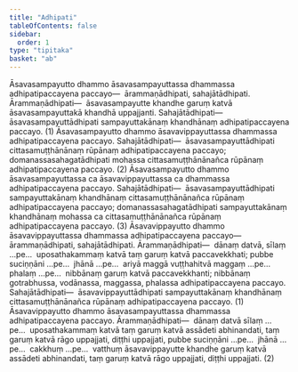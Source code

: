 ```yaml
---
title: "Adhipati"
tableOfContents: false
sidebar:
  order: 1
type: "tipitaka"
basket: "ab"
---
```



<DynamicBreadcrumb />

<Division number="80">

<Paragraph number="1189">
Āsavasampayutto dhammo āsavasampayuttassa dhammassa adhipatipaccayena paccayo—  ārammaṇādhipati, sahajātādhipati. <Emphasis>Ārammaṇādhipati</Emphasis>—  āsavasampayutte khandhe garuṃ katvā āsavasampayuttakā khandhā uppajjanti. <Emphasis>Sahajātādhipati</Emphasis>—  āsavasampayuttādhipati sampayuttakānaṃ khandhānaṃ adhipatipaccayena paccayo. (1)
</Paragraph>

<Paragraph number="1190">
Āsavasampayutto dhammo āsavavippayuttassa dhammassa adhipatipaccayena paccayo. <Emphasis>Sahajātādhipati</Emphasis>—  āsavasampayuttādhipati cittasamuṭṭhānānaṃ rūpānaṃ adhipatipaccayena paccayo; domanassasahagatādhipati mohassa cittasamuṭṭhānānañca rūpānaṃ adhipatipaccayena paccayo. (2)
</Paragraph>

<Paragraph number="1191">
Āsavasampayutto dhammo āsavasampayuttassa ca āsavavippayuttassa ca dhammassa adhipatipaccayena paccayo. <Emphasis>Sahajātādhipati</Emphasis>—  āsavasampayuttādhipati sampayuttakānaṃ khandhānaṃ cittasamuṭṭhānānañca rūpānaṃ adhipatipaccayena paccayo; domanassasahagatādhipati sampayuttakānaṃ khandhānaṃ mohassa ca cittasamuṭṭhānānañca rūpānaṃ adhipatipaccayena paccayo. (3)
</Paragraph>

</Division>
<Division number="81">

<Paragraph number="1192">
Āsavavippayutto dhammo āsavavippayuttassa dhammassa adhipatipaccayena paccayo—  ārammaṇādhipati, sahajātādhipati. <Emphasis>Ārammaṇādhipati</Emphasis>—  dānaṃ datvā, sīlaṃ …pe…  uposathakammaṃ katvā taṃ garuṃ katvā paccavekkhati; pubbe suciṇṇāni …pe…  jhānā …pe…  ariyā maggā vuṭṭhahitvā maggaṃ …pe…  phalaṃ …pe…  nibbānaṃ garuṃ katvā paccavekkhanti; nibbānaṃ gotrabhussa, vodānassa, maggassa, phalassa adhipatipaccayena paccayo. <Emphasis>Sahajātādhipati</Emphasis>—  āsavavippayuttādhipati sampayuttakānaṃ khandhānaṃ cittasamuṭṭhānānañca rūpānaṃ adhipatipaccayena paccayo. (1)
</Paragraph>

<Paragraph number="1193">
Āsavavippayutto dhammo āsavasampayuttassa dhammassa adhipatipaccayena paccayo. <Emphasis>Ārammaṇādhipati</Emphasis>—  dānaṃ datvā sīlaṃ …pe…  uposathakammaṃ katvā taṃ garuṃ katvā assādeti abhinandati, taṃ garuṃ katvā rāgo uppajjati, diṭṭhi uppajjati, pubbe suciṇṇāni …pe…  jhānā …pe…  cakkhuṃ …pe…  vatthuṃ āsavavippayutte khandhe garuṃ katvā assādeti abhinandati, taṃ garuṃ katvā rāgo uppajjati, diṭṭhi uppajjati. (2)
</Paragraph>
</Division>